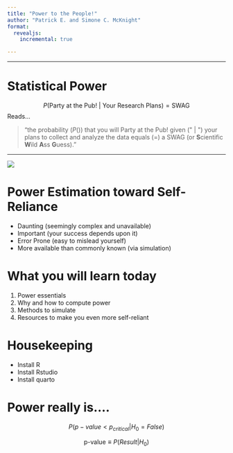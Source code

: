 ```yaml
---
title: "Power to the People!"
author: "Patrick E. and Simone C. McKnight"
format: 
  revealjs:
    incremental: true

---
```


---

# Statistical Power

$$
P(\mbox{Party at the Pub! | Your Research Plans}) = \mbox{SWAG}
$$
Reads...

> "the probability ($P()$) that you will $\mbox{Party at the Pub!}$ given ($\mbox{" | "}$) your plans to collect and analyze the data equals ($=$) a SWAG (or **S**cientific **W**ild **A**ss **G**uess)."


---

![](https://permaculturevisions.com/wp-content/uploads/2016/11/self-sufficiency-vs-self-reliance-e1478951707569.jpg)

# Power Estimation toward Self-Reliance

- Daunting (seemingly complex and unavailable)
- Important (your success depends upon it)
- Error Prone (easy to mislead yourself)
- More available than commonly known (via simulation)

# What you will learn today

1. Power essentials
2. Why and how to compute power
3. Methods to simulate
4. Resources to make you even more self-reliant

# Housekeeping

- Install R
- Install Rstudio
- Install quarto

# Power really is....

$$
P(p-value < p_{critical} | H_0 = False)
$$

$$
\mbox{p-value} \equiv P(Result | H_0)
$$




